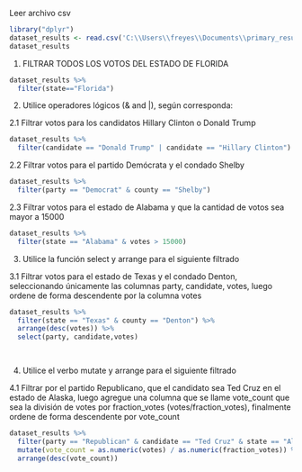 Leer archivo csv

```r
library("dplyr")
dataset_results <- read.csv('C:\\Users\\freyes\\Documents\\primary_results.csv', header = TRUE, sep = ",", quote = "\"", dec = ",", fill = TRUE, comment.char = "", encoding = "unknown")
dataset_results


```
1. FILTRAR TODOS LOS VOTOS DEL ESTADO DE FLORIDA

```r

dataset_results %>%
  filter(state=="Florida")

```

2. Utilice operadores lógicos (& and |), según corresponda:

2.1   Filtrar votos para los candidatos Hillary Clinton o Donald Trump

```r

dataset_results %>%
  filter(candidate == "Donald Trump" | candidate == "Hillary Clinton")

```

2.2   Filtrar votos para el partido Demócrata y el condado Shelby

```r

dataset_results %>%
  filter(party == "Democrat" & county == "Shelby")

```
2.3   Filtrar votos para el estado de Alabama y que la cantidad de votos sea mayor a 15000

```r

dataset_results %>%
  filter(state == "Alabama" & votes > 15000)

```

3.    Utilice la función select y arrange para el siguiente filtrado

3.1   Filtrar votos para el estado de Texas y el condado Denton, seleccionando únicamente las columnas party, candidate,         votes, luego ordene de forma descendente por la columna votes


```r

dataset_results %>%
  filter(state == "Texas" & county == "Denton") %>%
  arrange(desc(votes)) %>%
  select(party, candidate,votes)

  
```

4.    Utilice el verbo mutate y arrange para el siguiente filtrado

4.1   Filtrar por el partido Republicano, que el candidato sea Ted Cruz en el estado de Alaska, luego agregue una columna que se llame vote_count que sea la división de votes por fraction_votes (votes/fraction_votes), finalmente ordene de forma descendente por vote_count


```r

dataset_results %>%
  filter(party == "Republican" & candidate == "Ted Cruz" & state == "Alaska") %>%
  mutate(vote_count = as.numeric(votes) / as.numeric(fraction_votes)) %>%
  arrange(desc(vote_count))


```

